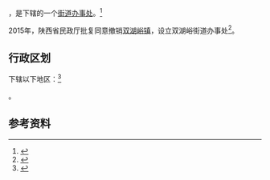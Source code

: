 {{中国乡级行政区|61/08/31/100/000}}

'''{{PAGENAMEBASE}}'''，是{{PRC admin/fullname|61/08/31/100/000|3}}下辖的一个[[街道办事处|街道办事处]]。<ref>{{PRC admin/ref sgc|{{PRC admin/parent|61/08/31/100/000}}}}</ref>

2015年，陕西省民政厅批复同意撤销[[双湖峪镇|双湖峪镇]]，设立双湖峪街道办事处<ref>{{Cite web |url=http://shaanxi.mca.gov.cn/article/mzyw1/201507/20150700841888.shtml |title=陕西省民政厅关于陕西省乡镇行政区划调整的公告 |access-date=2017-09-14 |archive-url=https://web.archive.org/web/20170914220400/http://shaanxi.mca.gov.cn/article/mzyw1/201507/20150700841888.shtml |archive-date=2017-09-14 |dead-url=yes }}</ref>。

== 行政区划 ==

{{PAGENAMEBASE}}下辖以下地区：<ref>{{PRC admin/ref sgc|61/08/31/100/000}}</ref>

{{PRC admin/children|61/08/31/100/000}}。

== 参考资料 ==

{{reflist}}

{{行政区划小作品}}
{{PRC admin/navcat|61/08/31/100/000}}